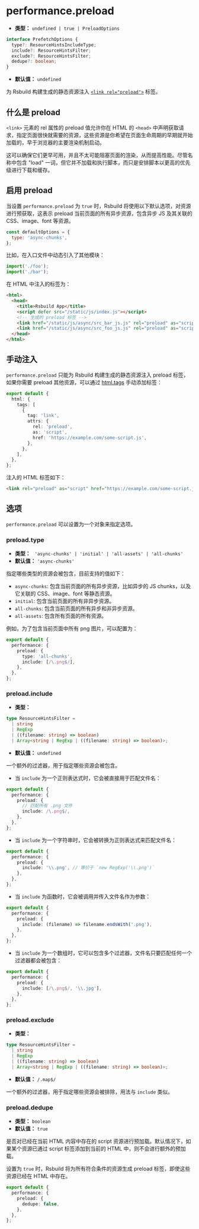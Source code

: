 # performance.preload

- **类型：** `undefined | true | PreloadOptions`

```ts
interface PrefetchOptions {
  type?: ResourceHintsIncludeType;
  include?: ResourceHintsFilter;
  exclude?: ResourceHintsFilter;
  dedupe?: boolean;
}
```

- **默认值：** `undefined`

为 Rsbuild 构建生成的静态资源注入 [`<link rel="preload">`](https://developer.mozilla.org/zh-CN/docs/Web/HTML/Attributes/rel/preload) 标签。

## 什么是 preload

`<link>` 元素的 rel 属性的 preload 值允许你在 HTML 的 `<head>` 中声明获取请求，指定页面很快就需要的资源，这些资源是你希望在页面生命周期的早期就开始加载的，早于浏览器的主要渲染机制启动。

这可以确保它们更早可用，并且不太可能阻塞页面的渲染，从而提高性能。尽管名称中包含 "load" 一词，但它并不加载和执行脚本，而只是安排脚本以更高的优先级进行下载和缓存。

## 启用 preload

当设置 `performance.preload` 为 `true` 时，Rsbuild 将使用以下默认选项，对资源进行预获取，这表示 preload 当前页面的所有异步资源，包含异步 JS 及其关联的 CSS、image、font 等资源。

```js
const defaultOptions = {
  type: 'async-chunks',
};
```

比如，在入口文件中动态引入了其他模块：

```js title="index.js"
import('./foo');
import('./bar');
```

在 HTML 中注入的标签为：

```html
<html>
  <head>
    <title>Rsbuild App</title>
    <script defer src="/static/js/index.js"></script>
    <!-- 生成的 preload 标签 -->
    <link href="/static/js/async/src_bar_js.js" rel="preload" as="script" />
    <link href="/static/js/async/src_foo_js.js" rel="preload" as="script" />
  </head>
</html>
```

## 手动注入

`performance.preload` 只能为 Rsbuild 构建生成的静态资源注入 preload 标签，如果你需要 preload 其他资源，可以通过 [html.tags](/config/html/tags) 手动添加标签：

```ts title="rsbuild.config.ts"
export default {
  html: {
    tags: [
      {
        tag: 'link',
        attrs: {
          rel: 'preload',
          as: 'script',
          href: 'https://example.com/some-script.js',
        },
      },
    ],
  },
};
```

注入的 HTML 标签如下：

```html
<link rel="preload" as="script" href="https://example.com/some-script.js" />
```

## 选项

`performance.preload` 可以设置为一个对象来指定选项。

### preload.type

- **类型：** ` 'async-chunks' | 'initial' | 'all-assets' | 'all-chunks'`
- **默认值：** `'async-chunks'`

指定哪些类型的资源会被包含，目前支持的值如下：

- `async-chunks`: 包含当前页面的所有异步资源，比如异步的 JS chunks，以及它关联的 CSS、image、font 等静态资源。
- `initial`: 包含当前页面的所有非异步资源。
- `all-chunks`: 包含当前页面的所有异步和非异步资源。
- `all-assets`: 包含所有页面的所有资源。

例如，为了包含当前页面中所有 png 图片，可以配置为：

```ts title="rsbuild.config.ts"
export default {
  performance: {
    preload: {
      type: 'all-chunks',
      include: [/\.png$/],
    },
  },
};
```

### preload.include

- **类型：**

```ts
type ResourceHintsFilter =
  | string
  | RegExp
  | ((filename: string) => boolean)
  | Array<string | RegExp | ((filename: string) => boolean)>;
```

- **默认值：** `undefined`

一个额外的过滤器，用于指定哪些资源会被包含。

- 当 `include` 为一个正则表达式时，它会被直接用于匹配文件名：

```ts title="rsbuild.config.ts"
export default {
  performance: {
    preload: {
      // 匹配所有 .png 文件
      include: /\.png$/,
    },
  },
};
```

- 当 `include` 为一个字符串时，它会被转换为正则表达式来匹配文件名：

```ts title="rsbuild.config.ts"
export default {
  performance: {
    preload: {
      include: '\\.png', // 等价于 `new RegExp('\\.png')`
    },
  },
};
```

- 当 `include` 为函数时，它会被调用并传入文件名作为参数：

```ts title="rsbuild.config.ts"
export default {
  performance: {
    preload: {
      include: (filename) => filename.endsWith('.png'),
    },
  },
};
```

- 当 `include` 为一个数组时，它可以包含多个过滤器，文件名只要匹配任何一个过滤器都会被包含：

```ts title="rsbuild.config.ts"
export default {
  performance: {
    preload: {
      include: [/\.png$/, '\\.jpg'],
    },
  },
};
```

### preload.exclude

- **类型：**

```ts
type ResourceHintsFilter =
  | string
  | RegExp
  | ((filename: string) => boolean)
  | Array<string | RegExp | ((filename: string) => boolean)>;
```

- **默认值：** `/.map$/`

一个额外的过滤器，用于指定哪些资源会被排除，用法与 `include` 类似。

### preload.dedupe

- **类型：** `boolean`
- **默认值：** `true`

是否对已经在当前 HTML 内容中存在的 script 资源进行预加载。默认情况下，如果某个资源已通过 script 标签添加到当前的 HTML 中，则不会进行额外的预加载。

设置为 `true` 时，Rsbuild 将为所有符合条件的资源生成 preload 标签，即使这些资源已经在 HTML 中存在。

```ts title="rsbuild.config.ts"
export default {
  performance: {
    preload: {
      dedupe: false,
    },
  },
};
```
